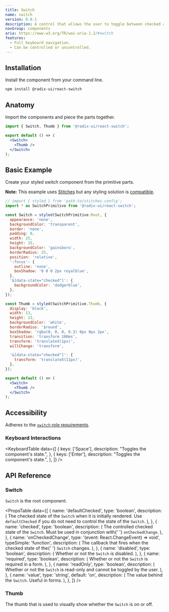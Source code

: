 ```yaml
---
title: Switch
name: switch
version: 0.0.1
description: A control that allows the user to toggle between checked and not checked.
navGroup: components
aria: https://www.w3.org/TR/wai-aria-1.2/#switch
features:
  - Full keyboard navigation.
  - Can be controlled or uncontrolled.
---
```



<HeroSlot>
  <SwitchHero />
</HeroSlot>

## Installation

Install the component from your command line.

```bash
npm install @radix-ui/react-switch
```

## Anatomy

Import the components and piece the parts together.

```jsx
import { Switch, Thumb } from '@radix-ui/react-switch';

export default () => (
  <Switch>
    <Thumb />
  </Switch>
);
```

## Basic Example

Create your styled switch component from the primitive parts.

**Note:** This example uses [Stitches](https://stitches.dev) but any styling solution is [compatible](../overview/styling).

```jsx live manual
// import { styled } from 'path-to/stitches.config';
import * as SwitchPrimitive from '@radix-ui/react-switch';

const Switch = styled(SwitchPrimitive.Root, {
  appearance: 'none',
  backgroundColor: 'transparent',
  border: 'none',
  padding: 0,
  width: 25,
  height: 15,
  backgroundColor: 'gainsboro',
  borderRadius: 25,
  position: 'relative',
  ':focus': {
    outline: 'none',
    boxShadow: '0 0 0 2px royalblue',
  },
  '&[data-state="checked"]': {
    backgroundColor: 'dodgerblue',
  },
});

const Thumb = styled(SwitchPrimitive.Thumb, {
  display: 'block',
  width: 13,
  height: 13,
  backgroundColor: 'white',
  borderRadius: '$round',
  boxShadow: 'rgba(0, 0, 0, 0.3) 0px 0px 2px',
  transition: 'transform 100ms',
  transform: 'translateX(1px)',
  willChange: 'transform',

  '&[data-state="checked"]': {
    transform: 'translateX(11px)',
  },
});

export default () => (
  <Switch>
    <Thumb />
  </Switch>
);
```

## Accessibility

Adheres to the [`switch` role requirements](https://www.w3.org/TR/wai-aria-1.2/#switch).

### Keyboard Interactions

<KeyboardTable
  data={[
    {
      keys: ['Space'],
      description: "Toggles the component's state.",
    },
    {
      keys: ['Enter'],
      description: "Toggles the component's state.",
    },
  ]}
/>

## API Reference

### Switch

`Switch` is the root component.

<PropsTable
  data={[
    {
      name: 'defaultChecked',
      type: 'boolean',
      description: (
        <span>
          The checked state of the <Code>Switch</Code> when it is
          initially rendered. Use <Code>defaultChecked</Code> if you
          do not need to control the state of the <Code>Switch</Code>.
        </span>
      ),
    },
    {
      name: 'checked',
      type: 'boolean',
      description: (
        <span>
          The controlled checked state of the <Code>Switch</Code>.
          Must be used in conjunction with{' '}
          <Code>onCheckedChange</Code>.
        </span>
      ),
    },
    {
      name: 'onCheckedChange',
      type: '(event: React.ChangeEvent<HTMLInputElement>) => void',
      typeSimple: 'function',
      description: (
        <span>
          The callback that fires when the checked state of the{' '}
          <Code>Switch</Code> changes.
        </span>
      ),
    },
    {
      name: 'disabled',
      type: 'boolean',
      description: (
        <span>
          Whether or not the <Code>Switch</Code> is disabled.
        </span>
      ),
    },
    {
      name: 'required',
      type: 'boolean',
      description: (
        <span>
          Whether or not the <Code>Switch</Code> is required in a
          form.
        </span>
      ),
    },
    {
      name: 'readOnly',
      type: 'boolean',
      description: (
        <span>
          Whether or not the <Code>Switch</Code> is read-only and
          cannot be toggled by the user.
        </span>
      ),
    },
    {
      name: 'value',
      type: 'string',
      default: 'on',
      description: (
        <span>
          The value behind the <Code>Switch</Code>. Useful in forms.
        </span>
      ),
    },
  ]}
/>

### Thumb

The thumb that is used to visually show whether the `Switch` is on or off.
